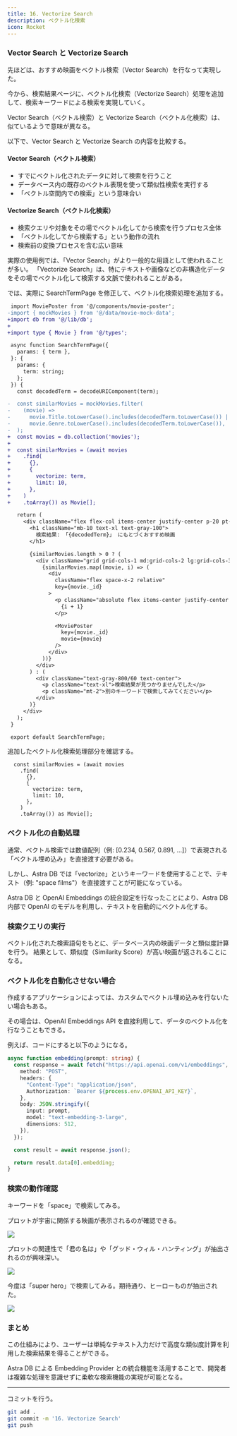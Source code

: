 ```yaml
---
title: 16. Vectorize Search
description: ベクトル化検索
icon: Rocket
---
```


### Vector Search と Vectorize Search

先ほどは、おすすめ映画をベクトル検索（Vector Search）を行なって実現した。

今から、検索結果ページに、ベクトル化検索（Vectorize Search）処理を追加して、検索キーワードによる検索を実現していく。

Vector Search（ベクトル検索）と Vectorize Search（ベクトル化検索）は、似ているようで意味が異なる。

以下で、Vector Search と Vectorize Search の内容を比較する。

#### Vector Search（ベクトル検索）

- すでにベクトル化されたデータに対して検索を行うこと
- データベース内の既存のベクトル表現を使って類似性検索を実行する
- 「ベクトル空間内での検索」という意味合い

#### Vectorize Search（ベクトル化検索）

- 検索クエリや対象をその場でベクトル化してから検索を行うプロセス全体
- 「ベクトル化してから検索する」という動作の流れ
- 検索前の変換プロセスを含む広い意味

実際の使用例では、「Vector Search」がより一般的な用語として使われることが多い。
「Vectorize Search」は、特にテキストや画像などの非構造化データをその場でベクトル化して検索する文脈で使われることがある。

では、実際に SearchTermPage を修正して、ベクトル化検索処理を追加する。

```diff title="src/app/search/[term]/page.tsx"
 import MoviePoster from '@/components/movie-poster';
-import { mockMovies } from '@/data/movie-mock-data';
+import db from '@/lib/db';
+
+import type { Movie } from '@/types';

 async function SearchTermPage({
   params: { term },
 }: {
   params: {
     term: string;
   };
 }) {
   const decodedTerm = decodeURIComponent(term);

-  const similarMovies = mockMovies.filter(
-    (movie) =>
-      movie.Title.toLowerCase().includes(decodedTerm.toLowerCase()) ||
-      movie.Genre.toLowerCase().includes(decodedTerm.toLowerCase()),
-  );
+  const movies = db.collection('movies');
+
+  const similarMovies = (await movies
+    .find(
+      {},
+      {
+        vectorize: term,
+        limit: 10,
+      },
+    )
+    .toArray()) as Movie[];

   return (
     <div className="flex flex-col items-center justify-center p-20 pt-10">
       <h1 className="mb-10 text-xl text-gray-100">
         検索結果: 「{decodedTerm}」 にもとづくおすすめ映画
       </h1>

       {similarMovies.length > 0 ? (
         <div className="grid grid-cols-1 md:grid-cols-2 lg:grid-cols-3 xl:grid-cols-4 gap-10">
           {similarMovies.map((movie, i) => (
             <div
               className="flex space-x-2 relative"
               key={movie._id}
             >
               <p className="absolute flex items-center justify-center top-6 left-10 text-white font-extrabold text-xl z-40 rounded-full bg-indigo-500/80 w-10 h-10">
                 {i + 1}
               </p>

               <MoviePoster
                 key={movie._id}
                 movie={movie}
               />
             </div>
           ))}
         </div>
       ) : (
         <div className="text-gray-800/60 text-center">
           <p className="text-xl">検索結果が見つかりませんでした</p>
           <p className="mt-2">別のキーワードで検索してみてください</p>
         </div>
       )}
     </div>
   );
 }

 export default SearchTermPage;
```

追加したベクトル化検索処理部分を確認する。

```tsx title="ベクトル化検索処理部分"
  const similarMovies = (await movies
    .find(
      {},
      {
        vectorize: term,
        limit: 10,
      },
    )
    .toArray()) as Movie[];
```

### ベクトル化の自動処理

通常、ベクトル検索では数値配列（例: [0.234, 0.567, 0.891, ...]）で表現される「ベクトル埋め込み」を直接渡す必要がある。

しかし、Astra DB では「vectorize」というキーワードを使用することで、テキスト（例: "space films"）を直接渡すことが可能になっている。

Astra DB と OpenAI Embeddings の統合設定を行なったことにより、Astra DB 内部で OpenAI のモデルを利用し、テキストを自動的にベクトル化する。

### 検索クエリの実行

ベクトル化された検索語句をもとに、データベース内の映画データと類似度計算を行う。
結果として、類似度（Similarity Score）が高い映画が返されることになる。

### ベクトル化を自動化させない場合

作成するアプリケーションによっては、カスタムでベクトル埋め込みを行ないたい場合もある。

その場合は、OpenAI Embeddings API を直接利用して、データのベクトル化を行なうこともできる。

例えば、コードにすると以下のようになる。

```ts title=""
async function embedding(prompt: string) {
  const response = await fetch("https://api.openai.com/v1/embeddings", {
    method: "POST",
    headers: {
      "Content-Type": "application/json",
      Authorization: `Bearer ${process.env.OPENAI_API_KEY}`,
    },
    body: JSON.stringify({
      input: prompt,
      model: "text-embedding-3-large",
      dimensions: 512,
    }),
  });

  const result = await response.json();

  return result.data[0].embedding;
}
```

### 検索の動作確認

キーワードを「space」で検索してみる。

プロットが宇宙に関係する映画が表示されるのが確認できる。

![](/hands-on/02-movie-recommendations-app/16_vectorize_search/search_term_with_space.png)

プロットの関連性で「君の名は」や「グッド・ウィル・ハンティング」が抽出されるのが興味深い。

![](/hands-on/02-movie-recommendations-app/16_vectorize_search/movie_your_name.png)

今度は「super hero」で検索してみる。期待通り、ヒーローものが抽出された。

![](/hands-on/02-movie-recommendations-app/16_vectorize_search/search_term_with_super_hero.png)

### まとめ

この仕組みにより、ユーザーは単純なテキスト入力だけで高度な類似度計算を利用した検索結果を得ることができる。

Astra DB による Embedding Provider との統合機能を活用することで、開発者は複雑な処理を意識せずに柔軟な検索機能の実現が可能となる。

---

コミットを行う。

```bash title="Terminal"
git add .
git commit -m '16. Vectorize Search'
git push
```
